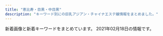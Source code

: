 ```yaml
---
title: "恵比寿・目黒・中目黒"
description: "キーワード別にの巨乳アジアン・チャイナエステ嬢情報をまとめました。"
---
```


新着画像と新着キーワードをまとめています。
2021年02月18日の情報です。

<DmmAffiliateIns />
<KeywordTable
  shops={
    [
    {
        "station": "\u897f\u5c0f\u5c71\u99c5",
        "img_links": [
            "http://www.oasis.esjoho.com/files/001.jpg",
            "http://www.oasis.esjoho.com/img/tel.png",
            "http://www.oasis.esjoho.com/files/004.jpg",
            "http://www.oasis.esjoho.com/img/ttl_news.png",
            "http://www.oasis.esjoho.com/files/002-02.jpg",
            "http://www.oasis.esjoho.com/files/001-02.jpg",
            "http://www.oasis.esjoho.com/img/pickup.jpg",
            "http://www.oasis.esjoho.com/files/005.jpg",
            "http://www.oasis.esjoho.com/files/002.jpg",
            "http://www.oasis.esjoho.com/img/ttl_info.png",
            "http://www.oasis.esjoho.com/files/005-02.jpg",
            "http://www.oasis.esjoho.com/img/goback.jpg",
            "http://www.oasis.esjoho.com/img/btn_side_mobile.jpg",
            "http://www.oasis.esjoho.com/files/004-02.jpg",
            "http://www.oasis.esjoho.com/img/btn_blog.png"
        ],
        "url": "http://www.oasis.esjoho.com/",
        "name": "\u7652\u3057\u5bb6",
        "keywords": {
            "87": 4,
            "86": 2,
            "85": 2,
            "D": 6,
            "C": 14
        }
    },
    {
        "name": "OnlyOne",
        "keywords": {
            "C": 4,
            "86": 12,
            "85": 9,
            "84": 1,
            "E": 3,
            "88": 3,
            "D": 25,
            "87": 5,
            "83": 2,
            "F": 1
        },
        "station": "JR\u76ee\u9ed2\u99c5\u897f\u53e3",
        "url": "http://onlyone.tyo.cm/",
        "img_links": [
            "http://onlyone.a1.ies.bz/upload/sites/5/2021/02/2021021814392638.jpg",
            "http://onlyone.tyo.cm/photos/sites/5/2018/03/2018031607430562.jpg",
            "http://onlyone.tyo.cm/photos/sites/5/2020/09/2020092617301564.jpg",
            "http://onlyone.tyo.cm/images/acc3.jpg",
            "http://onlyone.tyo.cm/photos/sites/5/2019/02/2019022310334774.jpg",
            "http://onlyone.tyo.cm/images/room4.jpg",
            "http://onlyone.tyo.cm/images/room2.jpg",
            "http://onlyone.tyo.cm/images/acc4.jpg",
            "http://onlyone.tyo.cm/photos/sites/5/2018/09/2018092710191274.jpg",
            "http://onlyone.tyo.cm/photos/sites/5/2019/08/2019082610481667.jpg",
            "http://onlyone.tyo.cm/photos/sites/5/2019/05/2019050915292562.jpg",
            "http://onlyone.tyo.cm/photos/sites/5/2020/09/2020090210405221.jpg",
            "http://onlyone.tyo.cm/photos/sites/5/2019/08/2019080815010066.jpg",
            "http://onlyone.tyo.cm/photos/sites/5/2020/01/2020011413501066.jpg",
            "http://onlyone.tyo.cm/images/acc1.jpg",
            "http://onlyone.tyo.cm/photos/sites/5/2019/07/2019070616424775.jpg",
            "http://onlyone.tyo.cm/images/room1.jpg",
            "http://onlyone.tyo.cm/photos/sites/5/2021/02/202102181024101.jpg",
            "http://onlyone.tyo.cm/images/new.jpg",
            "http://onlyone.tyo.cm/photos/sites/5/2019/07/201907171609201.jpg",
            "http://onlyone.tyo.cm/images/room3.jpg",
            "http://onlyone.tyo.cm/photos/sites/5/2018/11/2018112110301745.jpg",
            "http://onlyone.tyo.cm/photos/sites/5/2018/06/2018062904050630.jpg",
            "http://onlyone.tyo.cm/photos/sites/5/2020/09/2020092510524025.jpg",
            "http://onlyone.tyo.cm/photos/sites/5/2019/03/2019030418403098.jpg",
            "http://onlyone.tyo.cm/photos/sites/5/2020/07/2020070215334437.jpg",
            "http://onlyone.tyo.cm/photos/sites/5/2019/07/2019070711031982.jpg",
            "http://onlyone.tyo.cm/photos/sites/5/2020/09/2020092510523998.jpg",
            "http://onlyone.tyo.cm/photos/sites/5/2019/01/2019011814353078.jpg",
            "http://onlyone.tyo.cm/photos/sites/5/2019/07/2019071716092046.jpg",
            "http://onlyone.tyo.cm/photos/sites/5/2019/06/2019060510384975.jpg",
            "http://onlyone.tyo.cm/photos/sites/5/2020/03/2020031716151746.jpg",
            "http://onlyone.tyo.cm/photos/sites/5/2018/07/2018071709241386.jpg",
            "http://onlyone.tyo.cm/images/acc2.jpg",
            "http://onlyone.tyo.cm/photos/sites/5/2019/11/2019112117013754.jpg",
            "http://onlyone.tyo.cm/images/s_staff.png",
            "http://onlyone.tyo.cm/photos/sites/5/2020/06/2020060815500896.jpg",
            "http://onlyone.tyo.cm/photos/sites/5/2019/12/2019120510353312.jpg",
            "http://onlyone.tyo.cm/photos/sites/5/2021/02/2021021814392638.jpg",
            "http://onlyone.tyo.cm/photos/sites/5/2019/05/2019052911352557.jpg",
            "http://onlyone.tyo.cm/images/line.jpg",
            "http://onlyone.tyo.cm/photos/sites/5/2018/08/2018080308152252.jpg",
            "http://onlyone.tyo.cm/photos/sites/5/2017/11/2017112708111797.jpg",
            "http://onlyone.tyo.cm/images/s_link.png",
            "http://onlyone.tyo.cm/photos/sites/5/2019/02/2019022310345266.jpg",
            "http://onlyone.tyo.cm/photos/sites/5/2020/09/2020092218541894.jpg",
            "http://onlyone.tyo.cm/photos/sites/5/2019/01/2019013017371133.jpg",
            "http://onlyone.tyo.cm/photos/sites/5/2020/09/2020092510523723.jpg",
            "http://onlyone.tyo.cm/photos/sites/5/2019/06/2019060510472559.jpg",
            "http://onlyone.tyo.cm/photos/sites/5/2020/02/2020022610121615.jpg",
            "http://onlyone.tyo.cm/photos/sites/5/2020/07/2020070217061815.jpg",
            "http://onlyone.tyo.cm/photos/sites/5/2020/05/2020051419324761.jpg",
            "http://onlyone.tyo.cm/photos/sites/5/2019/11/2019110105152849.jpg",
            "http://onlyone.tyo.cm/photos/sites/5/2018/11/2018110713255310.jpg",
            "http://onlyone.tyo.cm/photos/sites/5/2020/01/2020011413500417.jpg",
            "http://onlyone.tyo.cm/photos/sites/5/2018/08/2018082407542866.jpg",
            "http://onlyone.tyo.cm/photos/sites/5/2019/12/2019121715483135.jpg",
            "http://onlyone.tyo.cm/photos/sites/5/2018/10/201810181432433.jpg",
            "http://onlyone.tyo.cm/photos/sites/5/2021/02/2021021810240848.jpg",
            "http://onlyone.tyo.cm/images/top.png",
            "http://onlyone.tyo.cm/photos/sites/5/2020/01/2020011412572423.jpg",
            "http://onlyone.tyo.cm/photos/sites/5/2019/11/2019110105153240.jpg"
        ]
    },
    {
        "keywords": {
            "D": 18,
            "C": 34
        },
        "name": "With you\u30fb\u30a6\u30a3\u30ba\u30e6\u30fc",
        "station": "JR\u76ee\u9ed2\u99c5\u6771\u53e3",
        "img_links": [
            "http://with-you.tyo.cm/photos/sites/6/2019/11/2019110806175734.jpg",
            "http://with-you.tyo.cm/photos/sites/6/2020/03/2020032714542799.jpg",
            "http://with-you.tyo.cm/photos/sites/6/2019/11/2019110108001772.jpg",
            "http://with-you.tyo.cm/photos/sites/6/2019/11/2019112916075813.jpg",
            "http://with-you.tyo.cm/photos/sites/6/2019/12/2019121017051597.jpg",
            "http://with-you.tyo.cm/images/s_news.jpg",
            "http://with-you.tyo.cm/photos/sites/6/2019/11/2019110806175615.jpg",
            "http://with-you.tyo.cm/photos/sites/6/2019/11/2019112517121980.jpg",
            "http://with-you.tyo.cm/photos/sites/6/2019/11/2019110606012817.jpg",
            "http://with-you.tyo.cm/photos/sites/6/2019/03/2019030615474648.jpg",
            "http://with-you.tyo.cm/photos/sites/6/2019/11/2019112214503286.jpg",
            "http://with-you.tyo.cm/photos/sites/6/2019/10/2019102716505281.jpg",
            "http://with-you.tyo.cm/photos/sites/6/2019/12/2019121914290846.jpg",
            "http://with-you.tyo.cm/photos/sites/6/2019/11/2019112214502832.jpg",
            "http://with-you.tyo.cm/photos/sites/6/2019/12/2019121914290210.jpg",
            "http://with-you.tyo.cm/photos/sites/6/2019/02/2019021818395644.jpg",
            "http://with-you.tyo.cm/photos/sites/6/2019/06/2019060510455732.jpg",
            "http://with-you.tyo.cm/images/s_pick.jpg",
            "http://with-you.tyo.cm/images/s_recuit.jpg",
            "http://with-you.tyo.cm/photos/sites/6/2019/02/2019021816155116.jpg",
            "http://with-you.tyo.cm/images/s_link.jpg",
            "http://with-you.tyo.cm/images/top.png",
            "http://with-you.tyo.cm/photos/sites/6/2019/10/2019102716505124.jpg",
            "http://with-you.tyo.cm/images/s_staff.jpg",
            "http://with-you.tyo.cm/photos/sites/6/2019/11/2019112517122617.jpg",
            "http://with-you.tyo.cm/photos/sites/6/2019/11/2019112916080552.jpg",
            "http://with-you.tyo.cm/photos/sites/6/2020/06/2020061515324852.jpg",
            "http://with-you.tyo.cm/photos/sites/6/2020/09/2020092511214697.jpg",
            "http://with-you.tyo.cm/photos/sites/6/2019/12/2019121017051599.jpg",
            "http://with-you.tyo.cm/photos/sites/6/2019/02/2019021818404723.jpg",
            "http://with-you.tyo.cm/photos/sites/6/2019/11/2019110107572662.jpg",
            "http://with-you.tyo.cm/photos/sites/6/2020/06/2020061515330329.jpg",
            "http://with-you.tyo.cm/photos/sites/6/2019/11/2019110108002447.jpg",
            "http://with-you.tyo.cm/photos/sites/6/2019/11/2019111915264046.jpg",
            "http://with-you.tyo.cm/photos/sites/6/2020/03/2020032714573892.jpg",
            "http://with-you.tyo.cm/photos/sites/6/2019/11/2019112916075124.jpg",
            "http://with-you.tyo.cm/photos/sites/6/2019/02/2019021816145119.jpg",
            "http://with-you.tyo.cm/photos/sites/6/2019/11/2019110107573374.jpg",
            "http://with-you.tyo.cm/photos/sites/6/2019/11/2019111915264240.jpg"
        ],
        "url": "http://with-you.tyo.cm"
    },
    {
        "keywords": {
            "93": 1,
            "89": 1,
            "D": 20,
            "87": 4,
            "F": 1,
            "E": 3,
            "83": 8,
            "86": 9,
            "82": 2,
            "C": 8,
            "85": 8,
            "G": 1
        },
        "name": "Victoria\u30fb\u30d3\u30af\u30c8\u30ea\u30a2",
        "station": "JR\u76ee\u9ed2\u99c5\u6771\u53e3",
        "img_links": [
            "https://www.a-side.com/ad/koko/include/banner/koko_125x125.png",
            "http://victoria.tyo.cm/photos/sites/13/2020/01/2020012005552622.jpg",
            "http://victoria.tyo.cm/images/face.jpg",
            "http://victoria.tyo.cm/photos/sites/13/2018/12/2018121502493814.jpg",
            "http://victoria.tyo.cm/photos/sites/13/2019/01/2019010506292922.jpg",
            "http://victoria.tyo.cm/photos/sites/13/2019/08/2019080607062415.jpg",
            "http://victoria.tyo.cm/photos/sites/13/2019/01/2019012509534353.jpg",
            "http://victoria.tyo.cm/photos/sites/13/2019/04/2019040304024424.jpg",
            "http://victoria.tyo.cm/images/pick.jpg",
            "http://victoria.tyo.cm/photos/sites/13/2019/12/2019120904521737.jpg",
            "http://victoria.tyo.cm/images/room1.jpg",
            "http://victoria.tyo.cm/images/room4.jpg",
            "http://victoria.tyo.cm/photos/sites/13/2019/10/2019100904083557.jpg",
            "http://victoria.tyo.cm/photos/sites/13/2018/12/2018122701570643.jpg",
            "http://victoria.tyo.cm/photos/sites/13/2019/04/2019041807165826.jpg",
            "http://victoria.tyo.cm/photos/sites/13/2018/12/2018122904411765.jpg",
            "http://victoria.tyo.cm/photos/sites/13/2020/01/2020011205500461.jpg",
            "http://victoria.tyo.cm/photos/sites/13/2020/02/2020021307433041.jpg",
            "http://victoria.tyo.cm/photos/sites/13/2019/01/2019012509505197.jpg",
            "http://victoria.tyo.cm/photos/sites/13/2019/01/2019010506293526.jpg",
            "http://victoria.tyo.cm/photos/sites/13/2020/10/2020100803550565.jpg",
            "http://victoria.tyo.cm/photos/sites/13/2019/02/2019022703022355.jpg",
            "http://victoria.tyo.cm/photos/sites/13/2018/12/2018121502493847.jpg",
            "http://victoria.tyo.cm/photos/sites/13/2019/12/2019120106181894.jpg",
            "http://victoria.tyo.cm/images/s_staff.png",
            "http://victoria.tyo.cm/images/room3.jpg",
            "http://victoria.tyo.cm/photos/sites/13/2020/03/2020031904101259.jpg",
            "http://victoria.tyo.cm/photos/sites/13/2021/02/2021021509575615.jpg",
            "http://victoria.tyo.cm/photos/sites/13/2019/10/2019101403232834.jpg",
            "http://victoria.tyo.cm/photos/sites/13/2019/02/2019021206543056.jpg",
            "http://victoria.tyo.cm/photos/sites/13/2020/02/202002030340133.jpg",
            "http://victoria.tyo.cm/photos/sites/13/2019/01/2019012108071242.jpg",
            "http://victoria.tyo.cm/photos/sites/13/2020/01/2020012005552181.jpg",
            "http://victoria.tyo.cm/photos/sites/13/2020/01/2020011104241542.jpg",
            "http://victoria.tyo.cm/photos/sites/13/2018/12/2018122701570616.jpg",
            "http://victoria.tyo.cm/photos/sites/13/2019/10/2019100904082968.jpg",
            "http://victoria.tyo.cm/images/room2.jpg",
            "http://victoria.tyo.cm/photos/sites/13/2020/02/2020020104570910.jpg",
            "http://victoria.tyo.cm/photos/sites/13/2019/12/2019120406433710.jpg",
            "http://victoria.tyo.cm/images/news.jpg",
            "http://victoria.tyo.cm/photos/sites/13/2019/01/2019011103510521.jpg",
            "http://victoria.tyo.cm/photos/sites/13/2019/12/2019120904521188.jpg",
            "http://victoria.tyo.cm/photos/sites/13/2019/06/2019061005275095.jpg",
            "http://victoria.tyo.cm/photos/sites/13/2019/05/201905100639429.jpg",
            "http://victoria.tyo.cm/photos/sites/13/2019/02/2019021407162693.jpg",
            "http://victoria.tyo.cm/photos/sites/13/2018/12/2018121502493953.jpg",
            "http://victoria.tyo.cm/photos/sites/13/2018/12/2018122904422525.jpg",
            "http://victoria.tyo.cm/photos/sites/13/2019/07/2019070206503156.jpg",
            "http://victoria.tyo.cm/photos/sites/13/2018/12/2018121502493879.jpg",
            "http://victoria.tyo.cm/images/mobile.jpg",
            "http://victoria.tyo.cm/images/top.jpg"
        ],
        "url": "http://victoria.tyo.cm/"
    },
    {
        "name": "\u30c8\u30f3\u30c8\u30f3",
        "img_links": [
            "http://hi-msg.com/tonton/images/an_5_01.jpg",
            "http://hi-msg.com/tonton/images/staff_images/st5.jpg",
            "http://hi-msg.com/tonton/images/eve1.png",
            "http://hi-msg.com/tonton/images/an_2_01.jpg",
            "http://hi-msg.com/tonton/images/staff_images/st3.jpg",
            "http://hi-msg.com/tonton/images/index-2.jpg",
            "http://hi-msg.com/tonton/images/r3.jpg",
            "http://hi-msg.com/tonton/images/sys1.jpg",
            "http://hi-msg.com/tonton/images/slider/slide1.png",
            "http://hi-msg.com/tonton/images/r2.jpg",
            "http://hi-msg.com/tonton/images/an_5_02.jpg",
            "http://hi-msg.com/tonton/images/fbb.jpg",
            "http://hi-msg.com/tonton/images/an_2_02.jpg",
            "http://hi-msg.com/tonton/images/an_1_02.jpg",
            "http://hi-msg.com/tonton/images/staff_images/st2.jpg",
            "http://hi-msg.com/tonton/images/an_1_01.jpg",
            "http://hi-msg.com/tonton/images/slider/slide1s.png",
            "http://hi-msg.com/tonton/images/index_01.jpg",
            "http://hi-msg.com/tonton/images/slider/slide3.png",
            "http://hi-msg.com/tonton/images/slider/slide3s.png",
            "http://hi-msg.com/tonton/images/an_6_02.jpg",
            "http://hi-msg.com/tonton/images/r4.jpg",
            "http://hi-msg.com/tonton/images/an_3_02.jpg",
            "http://hi-msg.com/tonton/images/an_4_02.jpg",
            "http://hi-msg.com/tonton/images/qr.jpg",
            "http://hi-msg.com/tonton/images/an_6_01.jpg",
            "http://hi-msg.com/tonton/images/slider/slide2s.png",
            "http://hi-msg.com/tonton/images/staff_images/sl.png",
            "http://hi-msg.com/tonton/images/slider/slide2.png",
            "http://hi-msg.com/tonton/images/an_3_01.jpg",
            "http://hi-msg.com/tonton/images/staff_images/st1.jpg",
            "http://hi-msg.com/tonton/images/r1.jpg",
            "http://hi-msg.com/tonton/images/an_4_01.jpg",
            "http://hi-msg.com/tonton/images/index-1.jpg",
            "http://hi-msg.com/tonton/images/staff_images/st4.jpg"
        ],
        "station": "JR\u6075\u6bd4\u5bff\u99c5\u897f\u53e3",
        "url": "http://hi-msg.com/tonton/",
        "keywords": {
            "85": 7,
            "E": 5,
            "83": 7,
            "C": 7,
            "D": 19,
            "86": 17
        }
    },
    {
        "station": "JR\u76ee\u9ed2\u99c5\u6771\u53e3",
        "url": "http://relacute.tyo.cm/",
        "name": "RelaCute \u30ea\u30e9\u30ad\u30e5\u30fc\u30c8",
        "img_links": [],
        "keywords": {}
    },
    {
        "url": "http://bimajo-massage.work/",
        "img_links": [
            "http://bimajo-massage.work/sp/img/t-s.jpg",
            "http://bimajo-massage.work/sp/img/tel.jpg",
            "http://bimajo-massage.work/sp/img/st1.jpg",
            "http://bimajo-massage.work/img/acc2.jpg",
            "http://bimajo-massage.work/sp/img/acc2.jpg",
            "http://bimajo-massage.work/sp/img/add.jpg",
            "http://bimajo-massage.work/img/bottom.png",
            "http://bimajo-massage.work/img/acc1.jpg",
            "http://bimajo-massage.work/img/body-.png",
            "http://bimajo-massage.work/sp/img/t-t.jpg",
            "http://bimajo-massage.work/sp/img/botton.jpg",
            "http://bimajo-massage.work/sp/img/st7.jpg",
            "http://bimajo-massage.work/sp/img/sys.jpg",
            "http://bimajo-massage.work/img/st5.jpg",
            "http://bimajo-massage.work/img/st7.jpg",
            "http://bimajo-massage.work/img/sta7.jpg",
            "http://bimajo-massage.work/sp/img/time.jpg",
            "http://bimajo-massage.work/sp/img/t-o.jpg",
            "http://bimajo-massage.work/sp/img/cam.jpg",
            "http://bimajo-massage.work/img/sta1.jpg",
            "http://bimajo-massage.work/sp/img/st6.jpg",
            "http://bimajo-massage.work/sp/img/p-8.jpg",
            "http://bimajo-massage.work/sp/img/t-r.jpg",
            "http://bimajo-massage.work/sp/img/pic.jpg",
            "http://bimajo-massage.work/img/st8.jpg",
            "http://bimajo-massage.work/img/xmas.png",
            "http://bimajo-massage.work/sp/img/acc1.jpg",
            "http://bimajo-massage.work/sp/img/p-6.jpg",
            "http://bimajo-massage.work/img/mo.png",
            "http://bimajo-massage.work/sp/img/t-a.jpg",
            "http://bimajo-massage.work/sp/img/info.jpg",
            "http://bimajo-massage.work/img/pic.png",
            "http://bimajo-massage.work/img/sta8.jpg",
            "http://bimajo-massage.work/sp/img/st8.jpg",
            "http://bimajo-massage.work/sp/img/st5.jpg",
            "http://bimajo-massage.work/sp/img/pc.jpg",
            "http://bimajo-massage.work/img/st6.jpg",
            "http://bimajo-massage.work/img/st1.jpg",
            "http://bimajo-massage.work/img/sta6.jpg",
            "http://bimajo-massage.work/sp/img/tit.jpg",
            "http://bimajo-massage.work/sp/img/p-7.jpg",
            "http://bimajo-massage.work/img/sta5.jpg"
        ],
        "keywords": {
            "C": 14,
            "D": 25,
            "86": 12,
            "E": 12,
            "85": 14,
            "87": 13,
            "88": 12
        },
        "station": "JR\u6075\u6bd4\u5bff\u99c5\u897f\u53e3",
        "name": "\u7f8e\u9b54\u5973"
    },
    {
        "name": "Angel-\u30a8\u30f3\u30b8\u30a7\u30eb-",
        "url": "http://angel.jpn.cm/",
        "keywords": {
            "84": 4,
            "F": 1,
            "89": 2,
            "D": 27,
            "87": 4,
            "85": 5,
            "C": 42,
            "86": 8,
            "88": 3,
            "E": 3
        },
        "station": "JR\u76ee\u9ed2\u99c5\u6771\u53e3",
        "img_links": [
            "http://angel.jpn.cm/photos/sites/3/2017/03/2.jpg",
            "http://angel.jpn.cm/photos/sites/3/2019/07/2019071016030711.jpg",
            "http://angel.jpn.cm/images/s_mobile.png",
            "http://angel.jpn.cm/photos/sites/3/2018/06/2018062105525655.jpg",
            "http://angel.jpn.cm/photos/sites/3/2019/10/2019100910242499.jpg",
            "http://angel.jpn.cm/images/s_pick.png",
            "http://angel.jpn.cm/photos/sites/3/2016/08/staff24.jpg",
            "http://angel.jpn.cm/photos/sites/3/2016/08/staff25.jpg",
            "http://angel.jpn.cm/photos/sites/3/2016/08/staff7.jpg",
            "http://angel.jpn.cm/photos/sites/3/2016/08/staff21a.jpg",
            "http://angel.jpn.cm/photos/sites/3/2019/12/2019122718552430.jpg",
            "http://angel.jpn.cm/photos/sites/3/2018/09/2018091001155585.jpg",
            "http://angel.jpn.cm/photos/sites/3/2019/06/2019060510404179.jpg",
            "http://angel.jpn.cm/photos/sites/3/2016/08/staff37.jpg",
            "http://angel.jpn.cm/photos/sites/3/2018/06/2018061505064271.jpg",
            "http://angel.jpn.cm/photos/sites/3/2017/11/201711280608539.jpg",
            "http://angel.jpn.cm/photos/sites/3/2016/08/staff22.jpg",
            "http://angel.jpn.cm/photos/sites/3/2016/08/staff21.jpg",
            "http://angel.jpn.cm/photos/sites/3/2016/08/staff39a.jpg",
            "http://angel.jpn.cm/images/girl-z2.jpg",
            "http://angel.jpn.cm/images/info.jpg",
            "http://angel.jpn.cm/photos/sites/3/2016/08/staff35.jpg",
            "http://angel.jpn.cm/photos/sites/3/2016/08/staff11.jpg",
            "http://angel.jpn.cm/images/room4.jpg",
            "http://angel.jpn.cm/photos/sites/3/2016/08/staff22a.jpg",
            "http://angel.jpn.cm/photos/sites/3/2018/06/2018061601280885.jpg",
            "http://angel.jpn.cm/photos/sites/3/2016/08/staff23.jpg",
            "http://angel.jpn.cm/photos/sites/3/2016/08/staff28.jpg",
            "http://angel.jpn.cm/images/room2.jpg",
            "http://angel.jpn.cm/photos/sites/3/2016/09/staff40a.jpg",
            "http://angel.jpn.cm/photos/sites/3/2017/01/1.jpg",
            "http://angel.jpn.cm/photos/sites/3/2016/10/staff01.jpg",
            "http://angel.jpn.cm/photos/sites/3/2016/08/staff4a.jpg",
            "http://angel.jpn.cm/images/room5.jpg",
            "http://angel.jpn.cm/photos/sites/3/2016/08/staff5.jpg",
            "http://angel.jpn.cm/images/top01.jpg",
            "http://angel.jpn.cm/images/s_news.png",
            "http://angel.jpn.cm/photos/sites/3/2016/08/staff5a.jpg",
            "http://angel.jpn.cm/photos/sites/3/2016/08/staff24a.jpg",
            "http://angel.jpn.cm/photos/sites/3/2016/08/staff2.jpg",
            "http://angel.jpn.cm/photos/sites/3/2019/07/2019071213431954.jpg",
            "http://angel.jpn.cm/photos/sites/3/2021/02/2021021714005240.jpg",
            "http://angel.jpn.cm/images/room3.jpg",
            "http://angel.jpn.cm/photos/sites/3/2016/08/staff3.jpg",
            "http://angel.jpn.cm/photos/sites/3/2019/12/2019122718552333.jpg",
            "http://angel.jpn.cm/photos/sites/3/2016/08/staff39.jpg",
            "http://angel.jpn.cm/images/girl-z1.jpg",
            "http://angel.jpn.cm/photos/sites/3/2016/08/staff25a.jpg",
            "http://angel.jpn.cm/images/nbj3.jpg",
            "http://angel.jpn.cm/images/top02.jpg",
            "http://angel.jpn.cm/photos/sites/3/2016/09/72670992207769698.jpg",
            "http://angel.jpn.cm/photos/sites/3/2017/12/2017122705371661.jpg",
            "http://angel.jpn.cm/photos/sites/3/2016/08/staff29a.jpg",
            "http://angel.jpn.cm/photos/sites/3/2016/08/staff23a.jpg",
            "http://angel.jpn.cm/photos/sites/3/2018/11/201811011331167.jpg",
            "http://angel2.a1.ies.bz/upload/sites/3/2021/02/2021021714005240.jpg",
            "http://angel.jpn.cm/images/room6.jpg",
            "http://cdn.dino-es.com/images/logo/150x40DinoEs.png",
            "http://angel.jpn.cm/photos/sites/3/2019/06/201906051042276.jpg",
            "http://angel.jpn.cm/images/s_link.png",
            "http://angel.jpn.cm/photos/sites/3/2016/08/staff36h.jpg",
            "http://angel.jpn.cm/images/mobile.jpg",
            "http://angel.jpn.cm/photos/sites/3/2017/05/8.jpg",
            "http://angel.jpn.cm/images/room7.jpg",
            "http://angel.jpn.cm/photos/sites/3/2018/06/2018061601280970.jpg",
            "http://angel.jpn.cm/photos/sites/3/2019/12/2019122718552413.jpg",
            "http://angel.jpn.cm/images/s_staff.png",
            "http://angel.jpn.cm/images/room1.jpg",
            "http://angel.jpn.cm/photos/sites/3/2016/10/staff41.jpg",
            "http://angel.jpn.cm/photos/sites/3/2020/06/2020061515170635.jpg",
            "http://angel.jpn.cm/photos/sites/3/2016/08/staff36g.jpg",
            "http://angel.jpn.cm/photos/sites/3/2016/08/staff14.jpg",
            "http://angel.jpn.cm/photos/sites/3/2019/11/2019111814073465.jpg",
            "http://angel.jpn.cm/photos/sites/3/2017/12/201712270537317.jpg",
            "http://angel.jpn.cm/photos/sites/3/2016/08/staff29.jpg",
            "http://angel.jpn.cm/photos/sites/3/2016/09/staff40.jpg",
            "http://angel.jpn.cm/photos/sites/3/2019/11/201911181407260.jpg",
            "http://angel.jpn.cm/photos/sites/3/2016/08/staff14a.jpg",
            "http://angel.jpn.cm/photos/sites/3/2018/06/2018061505064251.jpg",
            "http://angel.jpn.cm/photos/sites/3/2020/09/2020092511154515.jpg",
            "http://angel.jpn.cm/photos/sites/3/2016/08/staff4.jpg",
            "http://angel.jpn.cm/photos/sites/3/2017/11/2017112010234266.jpg",
            "http://angel.jpn.cm/photos/sites/3/2016/08/staff38.jpg",
            "http://angel.jpn.cm/photos/sites/3/2016/08/staff8.jpg",
            "http://angel.jpn.cm/photos/sites/3/2016/08/staff3a.jpg",
            "http://angel.jpn.cm/photos/sites/3/2017/04/1.jpg"
        ]
    },
    {
        "name": "\u30d5\u30a3\u30b8\u30fc\u30ea\u30be\u30fc\u30c8",
        "keywords": {
            "C": 138,
            "89": 18,
            "87": 78,
            "E": 57,
            "82": 18,
            "D": 141,
            "83": 39,
            "86": 60,
            "85": 123
        },
        "url": "http://fiji-resort.ests.jp/",
        "station": "\u4e2d\u76ee\u9ed2\u99c5\u897f\u53e3",
        "img_links": [
            "http://fiji-resort.ests.jp/images/access03.jpg",
            "http://fiji-resort.ests.jp/images/s_topics.png",
            "http://fiji-resort.ests.jp/photos/sites/30/2019/06/2019060610451514.jpg",
            "http://fiji-resort.ests.jp/images/access06.jpg",
            "http://fiji-resort.ests.jp/photos/sites/30/2018/09/2018091916161390.jpg",
            "http://fiji-resort.ests.jp/photos/sites/30/2019/05/2019050215480138.jpg",
            "http://fiji-resort.ests.jp/photos/sites/30/2019/06/2019061411123068.jpg",
            "http://fiji-resort.ests.jp/photos/sites/30/2019/11/2019110909384037.jpg",
            "http://fiji-resort.ests.jp/images/access04.jpg",
            "http://fiji-resort.ests.jp/photos/sites/30/2019/05/2019050215480292.jpg",
            "http://fiji-resort.ests.jp/images/topics_bj3.png",
            "http://fiji-resort.ests.jp/photos/sites/30/2019/09/2019092914334514.jpg",
            "http://fiji-resort.ests.jp/photos/sites/30/2018/06/2018061511340989.jpg",
            "http://fiji-resort.ests.jp/photos/sites/30/2019/03/2019031518525662.jpg",
            "http://fiji-resort.ests.jp/photos/sites/30/2018/11/2018110510493920.jpg",
            "http://fiji-resort.ests.jp/images/access02.jpg",
            "http://fiji-resort.ests.jp/photos/sites/30/2019/04/2019042017525677.jpg",
            "http://fiji-resort.ests.jp/images/mobile.png",
            "http://fiji-resort.ests.jp/images/s_staff.png",
            "http://fiji-resort.ests.jp/photos/sites/30/2018/11/2018110510493422.jpg",
            "http://fiji-resort.ests.jp/images/s_link.png",
            "http://fiji-resort.ests.jp/images/end.png",
            "http://fiji-resort.ests.jp/images/access05.jpg",
            "http://fiji-resort.ests.jp/images/access01.jpg",
            "http://fiji-resort.ests.jp/photos/sites/30/2019/03/2019033011105316.jpg",
            "http://fiji-resort.ests.jp/photos/sites/30/2018/09/2018091301234543.jpg",
            "http://fiji-resort.ests.jp/photos/sites/30/2019/12/2019121110440091.jpg",
            "http://fiji-resort.ests.jp/photos/sites/30/2020/02/2020022116402274.jpg",
            "http://fiji-resort.ests.jp/images/line.png",
            "http://fiji-resort.ests.jp/images/top.png",
            "http://fiji-resort.ests.jp/photos/sites/30/2019/03/2019033011081995.jpg",
            "http://fiji-resort.ests.jp/photos/sites/30/2019/05/2019050215480157.jpg"
        ]
    },
    {
        "url": "http://kintsuki.este88.com/",
        "name": "\u91d1\u306e\u6708",
        "img_links": [
            "http://kintsuki.este88.com/gals/kixyoko1.jpg",
            "http://kintsuki.este88.com/gals/kaori1.jpg",
            "http://kintsuki.este88.com/gals/rina1.jpg",
            "http://kintsuki.este88.com/gals/koyuki1.jpg",
            "http://kintsuki.este88.com/images/r01.jpg",
            "http://kintsuki.este88.com/gals/momo1.jpg",
            "http://kintsuki.este88.com/images/r02.jpg",
            "http://kintsuki.este88.com/images/ph1.jpg",
            "http://kintsuki.este88.com/images/r04.jpg",
            "http://kintsuki.este88.com/gals/mika1.jpg",
            "http://kintsuki.este88.com/gals/yuyu1.jpg",
            "http://kintsuki.este88.com/gals/rei1.jpg",
            "http://kintsuki.este88.com/gals/kana1.jpg"
        ],
        "keywords": {},
        "station": "JR\u76ee\u9ed2\u99c5\u6771\u53e3"
    },
    {
        "name": "\u30d0\u30d9\u30eb",
        "keywords": {},
        "url": "http://meguro-babel.com/",
        "img_links": [
            "http://meguro-babel.com/images/img_1.jpg",
            "http://meguro-babel.com/topics/img/150-1.jpg",
            "http://meguro-babel.com/girl/24.jpg",
            "http://meguro-babel.com/topics/img/145-1.jpg",
            "http://meguro-babel.com/girl/11.jpg",
            "http://meguro-babel.com/girl/13.jpg",
            "http://meguro-babel.com/girl/21.jpg",
            "http://meguro-babel.com/images/room/photo01.jpg",
            "http://meguro-babel.com/girl/3.jpg",
            "http://meguro-babel.com/girl/6.jpg",
            "http://meguro-babel.com/images/topimg4.jpg",
            "http://meguro-babel.com/girl/2.jpg",
            "http://meguro-babel.com/topics/img/129-1.jpg",
            "http://meguro-babel.com/girl/9.jpg",
            "http://meguro-babel.com/topics/img/156-1.jpg",
            "http://meguro-babel.com/girl/4.jpg",
            "http://meguro-babel.com/girl/5.jpg",
            "http://meguro-babel.com/images/room/photo04.jpg",
            "http://meguro-babel.com/girl/1.jpg",
            "http://meguro-babel.com/topics/img/151-1.jpg",
            "http://meguro-babel.com/images/qr.jpg",
            "http://meguro-babel.com/girl/8.jpg",
            "http://meguro-babel.com/images/room/photo02.jpg",
            "http://meguro-babel.com/topics/img/142-1.jpg",
            "http://meguro-babel.com/girl/19.jpg",
            "http://meguro-babel.com/girl/10.jpg",
            "http://meguro-babel.com/girl/15.jpg",
            "http://meguro-babel.com/images/room/photo03.jpg",
            "http://meguro-babel.com/girl/7.jpg",
            "http://meguro-babel.com/topics/img/155-1.jpg",
            "http://meguro-babel.com/topics/img/157-1.jpg"
        ],
        "station": "JR\u76ee\u9ed2\u99c5\u6771\u53e3"
    },
    {
        "station": "\u4e2d\u76ee\u9ed2\u99c5\u5357\u6539\u672d\u897f\u53e3",
        "img_links": [
            "http://kaizokusen.jpn.mn/images/news03.jpg",
            "http://kaizokusen.jpn.mn/images/s_news.jpg",
            "http://kaizokusen.jpn.mn/images/mobile.jpg",
            "http://kaizokusen.jpn.mn/photos/sites/31/2019/01/2019010309225534.jpg",
            "http://kaizokusen.jpn.mn/photos/sites/31/2020/08/2020080301195061.jpg",
            "http://kaizokusen.jpn.mn/photos/sites/31/2020/01/2020011609085443.jpg",
            "http://kaizokusen.jpn.mn/photos/sites/31/2019/03/2019032601332117.jpg",
            "http://kaizokusen.jpn.mn/photos/sites/31/2020/12/2020120801390122.jpg",
            "http://kaizokusen.jpn.mn/photos/sites/31/2018/12/2018122706404758.jpg",
            "http://kaizokusen.jpn.mn/images/s_staff.png",
            "http://kaizokusen.jpn.mn/photos/sites/31/2019/09/2019092905302643.jpg",
            "http://kaizokusen.jpn.mn/photos/sites/31/2019/06/2019060402255271.jpg",
            "http://kaizokusen.jpn.mn/photos/sites/31/2020/03/2020030801205388.jpg",
            "http://kaizokusen.jpn.mn/photos/sites/31/2020/08/2020082411195272.jpg",
            "http://kaizokusen.jpn.mn/photos/sites/31/2019/12/2019121904244431.jpg",
            "http://kaizokusen.jpn.mn/images/news_bj1.jpg",
            "http://kaizokusen.jpn.mn/photos/sites/31/2019/02/2019022801560094.jpg",
            "http://kaizokusen.jpn.mn/photos/sites/31/2018/12/2018121710580889.jpg",
            "http://kaizokusen.jpn.mn/images/s_contact.jpg",
            "http://kaizokusen.jpn.mn/photos/sites/31/2020/03/2020031402334084.jpg",
            "http://kaizokusen.jpn.mn/images/headline.jpg",
            "http://kaizokusen.jpn.mn/photos/sites/31/2019/03/2019032710574970.jpg",
            "http://kaizokusen.jpn.mn/images/top.jpg",
            "http://kaizokusen.jpn.mn/photos/sites/31/2020/04/2020042207290081.jpg",
            "http://kaizokusen.jpn.mn/photos/sites/31/2019/02/2019021410470448.jpg",
            "http://kaizokusen.jpn.mn/images/s_pick.png",
            "http://kaizokusen.jpn.mn/images/s_link.png",
            "http://kaizokusen.jpn.mn/photos/sites/31/2019/11/2019111401215721.jpg",
            "http://kaizokusen.jpn.mn/photos/sites/31/2020/05/2020051510144982.jpg",
            "http://kaizokusen.jpn.mn/photos/sites/31/2019/01/201901130238317.jpg",
            "http://kaizokusen.jpn.mn/photos/sites/31/2019/04/2019040301572848.jpg",
            "http://kaizokusen.jpn.mn/images/news04.jpg",
            "http://kaizokusen.jpn.mn/photos/sites/31/2019/11/2019112102290816.jpg",
            "http://kaizokusen.jpn.mn/photos/sites/31/2020/01/2020010602051995.jpg",
            "http://kaizokusen.jpn.mn/photos/sites/31/2019/12/201912200917482.jpg",
            "http://kaizokusen.jpn.mn/images/news_bj3.jpg",
            "http://kaizokusen.jpn.mn/photos/sites/31/2020/02/202002070127147.jpg",
            "http://kaizokusen.jpn.mn/photos/sites/31/2019/01/2019012803255272.jpg",
            "http://kaizokusen.jpn.mn/photos/sites/31/2020/06/2020061302013959.jpg",
            "http://kaizokusen.jpn.mn/photos/sites/31/2019/05/2019051702252726.jpg",
            "http://kaizokusen.jpn.mn/photos/sites/31/2019/09/2019091102140786.jpg",
            "http://kaizokusen.jpn.mn/photos/sites/31/2019/11/2019111410352979.jpg",
            "http://kaizokusen.jpn.mn/photos/sites/31/2019/06/2019061406003081.jpg",
            "http://kaizokusen.jpn.mn/photos/sites/31/2019/12/2019122806012497.jpg",
            "http://kaizokusen.jpn.mn/photos/sites/31/2020/06/2020062208015349.jpg",
            "http://kaizokusen.jpn.mn/photos/sites/31/2020/02/2020022107354732.jpg",
            "http://kaizokusen.jpn.mn/photos/sites/31/2020/06/2020060409294464.jpg",
            "http://kaizokusen.jpn.mn/images/end.png",
            "http://kaizokusen.jpn.mn/photos/sites/31/2020/11/2020112103070699.jpg",
            "http://kaizokusen.jpn.mn/photos/sites/31/2020/06/2020061305220545.jpg",
            "http://kaizokusen.jpn.mn/photos/sites/31/2018/07/2018070912312985.jpg",
            "http://kaizokusen.jpn.mn/photos/sites/31/2019/06/2019060402255852.jpg"
        ],
        "keywords": {
            "D": 74,
            "86": 26,
            "88": 9,
            "83": 9,
            "84": 2,
            "C": 44,
            "85": 26,
            "E": 28,
            "87": 33
        },
        "name": "\u6d77\u8cca\u8239",
        "url": "http://kaizokusen.jpn.mn/"
    },
    {
        "station": "\u4e2d\u76ee\u9ed2\u99c5\u897f\u53e3",
        "name": "Flower \uff5e\u30d5\u30e9\u30ef\u30fc\uff5e",
        "url": "http://nakamegurofun.com/",
        "img_links": [
            "http://nakamegurofun.com/files/0080964.jpg",
            "http://nakamegurofun.com/files/005fa9d.jpg",
            "http://nakamegurofun.com/files/006-030964.jpg",
            "http://nakamegurofun.com/files/0030964.jpg",
            "http://nakamegurofun.com/images/s1.jpg",
            "http://nakamegurofun.com/images/s2.jpg",
            "http://nakamegurofun.com/files/0064f22.jpg",
            "http://nakamegurofun.com/files/003-020964.jpg",
            "http://nakamegurofun.com/files/002-020964.jpg",
            "http://nakamegurofun.com/files/006fa9d.jpg",
            "http://nakamegurofun.com/files/0084f22.jpg",
            "http://nakamegurofun.com/images/xian.png",
            "http://nakamegurofun.com/images/zi_massage.png",
            "http://nakamegurofun.com/files/002fa9d.jpg",
            "http://nakamegurofun.com/files/0024f22.jpg",
            "http://nakamegurofun.com/images/s5.jpg",
            "http://nakamegurofun.com/images/shop/shop01.jpg",
            "http://nakamegurofun.com/files/003-030964.jpg",
            "http://nakamegurofun.com/files/0074f22.jpg",
            "http://nakamegurofun.com/files/008-030964.jpg",
            "http://nakamegurofun.com/files/005-030964.jpg",
            "http://nakamegurofun.com/files/008-020964.jpg",
            "http://nakamegurofun.com/files/007-020964.jpg",
            "http://nakamegurofun.com/files/007fa9d.jpg",
            "http://nakamegurofun.com/files/0034f22.jpg",
            "http://nakamegurofun.com/images/s4.jpg",
            "http://nakamegurofun.com/images/shop/shop04.jpg",
            "http://nakamegurofun.com/images/service91a6.png",
            "http://nakamegurofun.com/images/zi_staff.png",
            "http://nakamegurofun.com/files/005-020964.jpg",
            "http://nakamegurofun.com/images/tel.png",
            "http://nakamegurofun.com/images/infotiao1.jpg",
            "http://nakamegurofun.com/images/shop/shop02.jpg",
            "http://nakamegurofun.com/files/0070964.jpg",
            "http://nakamegurofun.com/images/s3.jpg",
            "http://nakamegurofun.com/files/008fa9d.jpg",
            "http://nakamegurofun.com/images/shop/shop03.jpg",
            "http://nakamegurofun.com/files/003fa9d.jpg",
            "http://nakamegurofun.com/files/0020964.jpg",
            "http://nakamegurofun.com/images/main_top.png",
            "http://nakamegurofun.com/files/006-020964.jpg",
            "http://nakamegurofun.com/files/0054f22.jpg",
            "http://nakamegurofun.com/files/0050964.jpg",
            "http://nakamegurofun.com/files/0060964.jpg",
            "http://nakamegurofun.com/images/main_bottom.png",
            "http://nakamegurofun.com/files/002-030964.jpg",
            "http://nakamegurofun.com/files/007-030964.jpg"
        ],
        "keywords": {
            "88": 1,
            "D": 5,
            "87": 4,
            "85": 1,
            "C": 1
        }
    }
]
}
/>
<DmmAffiliateScript />
